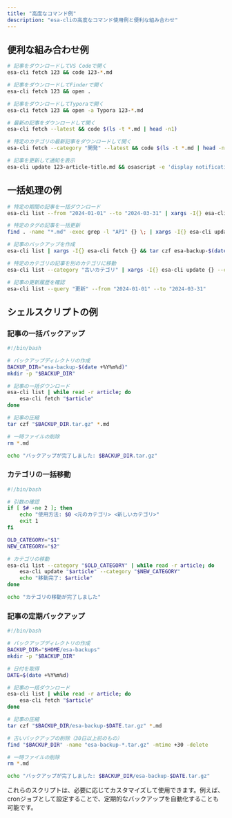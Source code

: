 ```yaml
---
title: "高度なコマンド例"
description: "esa-cliの高度なコマンド使用例と便利な組み合わせ"
---
```


## 便利な組み合わせ例

```bash
# 記事をダウンロードしてVS Codeで開く
esa-cli fetch 123 && code 123-*.md

# 記事をダウンロードしてFinderで開く
esa-cli fetch 123 && open .

# 記事をダウンロードしてTyporaで開く
esa-cli fetch 123 && open -a Typora 123-*.md

# 最新の記事をダウンロードして開く
esa-cli fetch --latest && code $(ls -t *.md | head -n1)

# 特定のカテゴリの最新記事をダウンロードして開く
esa-cli fetch --category "開発" --latest && code $(ls -t *.md | head -n1)

# 記事を更新して通知を表示
esa-cli update 123-article-title.md && osascript -e 'display notification "記事を更新しました" with title "esa-cli"'
```

## 一括処理の例

```bash
# 特定の期間の記事を一括ダウンロード
esa-cli list --from "2024-01-01" --to "2024-03-31" | xargs -I{} esa-cli fetch {}

# 特定のタグの記事を一括更新
find . -name "*.md" -exec grep -l "API" {} \; | xargs -I{} esa-cli update {}

# 記事のバックアップを作成
esa-cli list | xargs -I{} esa-cli fetch {} && tar czf esa-backup-$(date +%Y%m%d).tar.gz *.md

# 特定のカテゴリの記事を別のカテゴリに移動
esa-cli list --category "古いカテゴリ" | xargs -I{} esa-cli update {} --category "新しいカテゴリ"

# 記事の更新履歴を確認
esa-cli list --query "更新" --from "2024-01-01" --to "2024-03-31"
```

## シェルスクリプトの例

### 記事の一括バックアップ

```bash
#!/bin/bash

# バックアップディレクトリの作成
BACKUP_DIR="esa-backup-$(date +%Y%m%d)"
mkdir -p "$BACKUP_DIR"

# 記事の一括ダウンロード
esa-cli list | while read -r article; do
    esa-cli fetch "$article"
done

# 記事の圧縮
tar czf "$BACKUP_DIR.tar.gz" *.md

# 一時ファイルの削除
rm *.md

echo "バックアップが完了しました: $BACKUP_DIR.tar.gz"
```

### カテゴリの一括移動

```bash
#!/bin/bash

# 引数の確認
if [ $# -ne 2 ]; then
    echo "使用方法: $0 <元のカテゴリ> <新しいカテゴリ>"
    exit 1
fi

OLD_CATEGORY="$1"
NEW_CATEGORY="$2"

# カテゴリの移動
esa-cli list --category "$OLD_CATEGORY" | while read -r article; do
    esa-cli update "$article" --category "$NEW_CATEGORY"
    echo "移動完了: $article"
done

echo "カテゴリの移動が完了しました"
```

### 記事の定期バックアップ

```bash
#!/bin/bash

# バックアップディレクトリの作成
BACKUP_DIR="$HOME/esa-backups"
mkdir -p "$BACKUP_DIR"

# 日付を取得
DATE=$(date +%Y%m%d)

# 記事の一括ダウンロード
esa-cli list | while read -r article; do
    esa-cli fetch "$article"
done

# 記事の圧縮
tar czf "$BACKUP_DIR/esa-backup-$DATE.tar.gz" *.md

# 古いバックアップの削除（30日以上前のもの）
find "$BACKUP_DIR" -name "esa-backup-*.tar.gz" -mtime +30 -delete

# 一時ファイルの削除
rm *.md

echo "バックアップが完了しました: $BACKUP_DIR/esa-backup-$DATE.tar.gz"
```

これらのスクリプトは、必要に応じてカスタマイズして使用できます。例えば、cronジョブとして設定することで、定期的なバックアップを自動化することも可能です。 